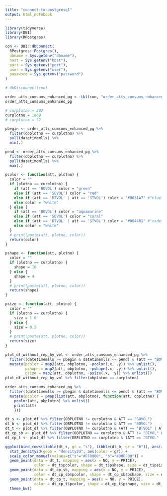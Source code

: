 ```yaml
---
title: "connect-to-postgresql"
output: html_notebook
---
```


```r
library(tidyverse)
library(DBI)
library(RPostgres)
```

```r
con <- DBI::dbConnect(
  RPostgres::Postgres(),
  dbname = Sys.getenv("dbname"),
  host = Sys.getenv("host"),
  port = Sys.getenv("port"),
  user = Sys.getenv("user"),
  password = Sys.getenv("password")
)
```

```r
# dbDisconnect(con)
```


```r
order_atts_cumsums_enhanced_pg <- tbl(con, "order_atts_cumsums_enhanced")
order_atts_cumsums_enhanced_pg
```

```r
# curplotno = 302
curplotno = 1869
# curplotno = 52

pbegin <- order_atts_cumsums_enhanced_pg %>%
  filter(obplotno == curplotno) %>%
  pull(datetimemlls) %>% 
  min(.)

pend <- order_atts_cumsums_enhanced_pg %>%
  filter(obplotno == curplotno) %>%
  pull(datetimemlls) %>% 
  max(.)

pcolor <- function(att, plotno) {
  color = ""
  if (plotno == curplotno) {
    if (att == 'BOVOL') color = "green"
    else if (att == 'SOVOL') color = "red"
    else if (att == 'BTVOL' | att == 'STVOL') color = "#8031A7" #"blue"
    else color = "white"
  } else {
    if (att == 'BOVOL') color = "aquamarine"
    else if (att == 'SOVOL') color = "coral"
    else if (att == 'BTVOL' | att == 'STVOL') color = "#004481" #"cadetblue1"
    else color = "white"
  }
  # print(paste(att, plotno, color))
  return(color)
}

pshape <- function(att, plotno) {
  color = ""
  if (plotno == curplotno) {
    shape = 16
  } else {
    shape = 4
  }
  # print(paste(att, plotno, color))
  return(shape)
}

psize <- function(att, plotno) {
  color = ""
  if (plotno == curplotno) {
    size = 1.0
  } else {
    size = 0.5
  }
  # print(paste(att, plotno, color))
  return(size)
}

plot_df_without_rep_by_vol <- order_atts_cumsums_enhanced_pg %>% 
  filter((datetimemlls >= pbegin & datetimemlls <= pend) & (att == "BOVOL" | att == "SOVOL" | att == "BTVOL" | att == "STVOL") & price > 2145.0 & price < 2205.0) %>%
  mutate(pcolor = map2(att, obplotno, ~pcolor(.x, .y)) %>% unlist(),
         pshape = map2(att, obplotno, ~pshape(.x, .y)) %>% unlist(),
         psize = map2(att, obplotno, ~psize(.x, .y)) %>% unlist())
plot_df_without_rep_by_vol %>% filter(obplotno == curplotno)

order_atts_cumsums_enhanced_pg %>% 
  filter((datetimemlls >= pbegin & datetimemlls <= pend) & (att == "BOVOL" | att == "SOVOL" | att == "BTVOL" | att == "STVOL") & price > 2145.0 & price < 2205.0) %>%
  mutate(pcolor = pmap(list(att, obplotno), function(att, obplotno) {
    pcolor(att, obplotno) %>% unlist()
    print(att)
    }))
```

```r
dt_s <- plot_df %>% filter(OBPLOTNO != curplotno & ATT == "SOVOL")
dt_b <- plot_df %>% filter(OBPLOTNO != curplotno & ATT == "BOVOL")
dt_t <- plot_df %>% filter(OBPLOTNO != curplotno & (ATT == "BTVOL" | ATT == "STVOL"))
dt_cp_sb <- plot_df %>% filter(OBPLOTNO == curplotno & ATT != "BTVOL" & ATT != "STVOL")
dt_cp_t <- plot_df %>% filter(OBPLOTNO == curplotno & (ATT == "BTVOL" | ATT == "STVOL"))

ggplot(bind_rows(tibble(dt_s, gr = "s"), tibble(dt_b, gr = "b")), aes(x = NO, y = PRICE)) +
  stat_density2d(geom = "density2d", aes(color = gr)) + 
  scale_color_manual(values=c("s"="#FF0000", "b"="#00FF00")) +
  geom_point(data = dt_t, mapping = aes(x = NO, y = PRICE), 
             color = dt_t$pcolor, shape = dt_t$pshape, size = dt_t$psize) +
  geom_point(data = dt_cp_sb, mapping = aes(x = NO, y = PRICE), 
             color = dt_cp_sb$pcolor, shape = dt_cp_sb$pshape, size = dt_cp_sb$psize) +
  geom_point(data = dt_cp_t, mapping = aes(x = NO, y = PRICE), 
             color = dt_cp_t$pcolor, shape = dt_cp_t$pshape, size = dt_cp_t$psize) +
  theme_bw()
```

